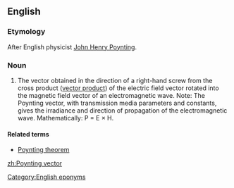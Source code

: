 ==English==

===Etymology===
After English physicist [[w:John Henry Poynting|John Henry Poynting]].

===Noun===
{{en-noun|head=[[w:Poynting|Poynting]] [[vector]]}}

# The vector obtained in the direction of a right-hand screw from the cross product ([[vector product]]) of the electric field vector rotated into the magnetic field vector of an electromagnetic wave. Note: The Poynting vector, with transmission media parameters and constants, gives the irradiance and direction of propagation of the electromagnetic wave. Mathematically: P = E × H.

====Related terms====
* [[Poynting theorem]]

[[Category:English eponyms]]

[[zh:Poynting vector]]